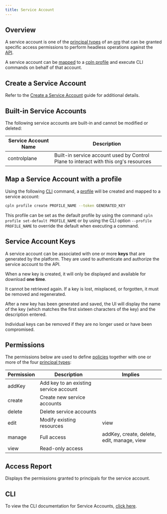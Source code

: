```yaml
---
title: Service Account
---
```


## Overview

A service account is one of the [principal types](/concepts/principal_types) of an [org](org) that can be granted specific access permissions to perform headless operations against the [API](api).

A service account can be [mapped](#map-a-service-account-with-a-profile) to a [cpln profile](cli#profile) and execute CLI commands on behalf of that account.

## Create a Service Account

Refer to the [Create a Service Account](/guides/create-service-account) guide for additional details.

## Built-in Service Accounts

The following service accounts are built-in and cannot be modified or deleted:

| Service Account Name | Description                                                                          |
| -------------------- | ------------------------------------------------------------------------------------ |
| controlplane         | Built-in service account used by Control Plane to interact with this org's resources |

## Map a Service Account with a profile

Using the following [CLI](cli) command, a [profile](cli#profile) will be created and mapped to a service account:

```bash
cpln profile create PROFILE_NAME --token GENERATED_KEY
```

This profile can be set as the default profile by using the command `cpln profile set-default PROFILE_NAME` or by using the CLI option `--profile PROFILE_NAME` to override the default when executing a command.

## Service Account Keys

A service account can be associated with one or more **keys** that are generated by the platform. They are used to authenticate and authorize the service account to the API.

<Warning>

When a new key is created, it will only be displayed and available for download **one time**.

It cannot be retrieved again. If a key is lost, misplaced, or forgotten, it must be removed and regenerated.

</Warning>

After a new key has been generated and saved, the UI will display the name of the key (which matches the first sixteen characters of the key) and the description entered.

Individual keys can be removed if they are no longer used or have been compromised.

## Permissions

The permissions below are used to define [policies](policy) together with one or more of the four
[principal types](/concepts/principal_types):

| Permission | Description                            | Implies                                    |
| ---------- | -------------------------------------- | ------------------------------------------ |
| addKey     | Add key to an existing service account |                                            |
| create     | Create new service accounts            |                                            |
| delete     | Delete service accounts                |                                            |
| edit       | Modify existing resources              | view                                       |
| manage     | Full access                            | addKey, create, delete, edit, manage, view |
| view       | Read-only access                       |                                            |

## Access Report

Displays the permissions granted to principals for the service account.

## CLI

To view the CLI documentation for Service Accounts, [click here](cli#serviceaccount).
